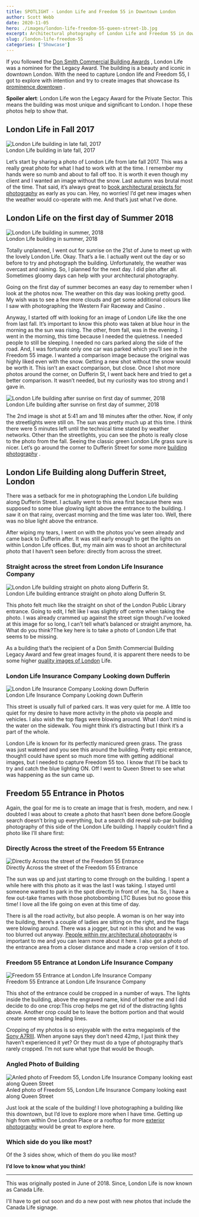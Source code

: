 ```yaml
---
title: SPOTLIGHT - London Life and Freedom 55 in Downtown London
author: Scott Webb
date: 2020-11-05
hero: ./images/london-life-freedom-55-queen-street-1b.jpg
excerpt: Architectural photography of London Life and Freedom 55 in downtown London, Ontario 
slug: /london-life-freedom-55
categories: ['Showcase']
---
```


If you followed the  [Don Smith Commercial Building Awards](/2017-don-smith-commercial-building-award-nominees) , London Life was a nominee for the Legacy Award.  The building is a beauty and iconic in downtown London. With the need to capture London life and Freedom 55, I got to explore with intention and try to create images that showcase its  [prominence downtown](/construction-photos-one-richmond-row-october) . 

**Spoiler alert**: London Life won the Legacy Award for the Private Sector. This means the building was most unique and significant to London. I hope these photos help to show that. 

## London Life in Fall 2017

<div className="Image__Medium">
  <img
    src="./images/London-life-one-london-place-1-photo-fall-2017-version.jpg"
    title="London Life building in late fall, 2017"
    alt="London Life building in late fall, 2017"
  />
  <figcaption>London Life building in late fall, 2017</figcaption>
</div>

Let’s start by sharing a photo of London Life from late fall 2017. This was a really great photo for what I had to work with at the time. I remember my hands were so numb and about to fall off too. It is worth it even though my client and I wanted an image without the snow. Last autumn was brutal most of the time. That said, it’s always great to  [book architectural projects for photography](/contact)  as early as you can. Hey, no worries! I’d get new images when the weather would co-operate with me. And that’s just what I’ve done. 

## London Life on the first day of Summer 2018

<div className="Image__Medium">
  <img
    src="./images/london-life-building-photography-scott-webb-photographer-1.jpg"
    title="London Life building in summer, 2018"
    alt="London Life building in summer, 2018"
  />
  <figcaption>London Life building in summer, 2018</figcaption>
</div>

Totally unplanned, I went out for sunrise on the 21st of June to meet up with the lovely London Life. Okay. That’s a lie. I actually went out the day or so before to try and photograph the building. Unfortunately, the weather was overcast and raining. So, I planned for the next day. I did plan after all.  Sometimes gloomy days can help with your architectural photography.

Going on the first day of summer becomes an easy day to remember when I look at the photos now.  The weather on this day was looking pretty good. My wish was to see a few more clouds and get some additional colours like I saw with photographing the  Western Fair Raceway and Casino .

Anyway, I started off with looking for an image of London Life like the one from last fall. It’s important to know this photo was taken at blue hour in the morning as the sun was rising. The other, from fall, was in the evening. I went in the morning, this time because I needed the quietness. I needed people to still be sleeping. I needed no cars parked along the side of the road. And, I was fortunate only one car was parked which you’ll see in the Freedom 55 image. I wanted a comparison image because the original was highly liked even with the snow. Getting a new shot without the snow would be worth it. This isn’t an exact comparison, but close. Once I shot more photos around the corner, on Dufferin St, I went back here and tried to get a better comparison. It wasn’t needed, but my curiosity was too strong and I gave in. 

<div className="Image__Medium">
  <img
    src="./images/london-life-building-wellington-street-london-ontario-sunrise.jpg"
    title="London Life building after sunrise on first day of summer, 2018"
    alt="London Life building after sunrise on first day of summer, 2018"
  />
  <figcaption>London Life building after sunrise on first day of summer, 2018</figcaption>
</div>

The 2nd image is shot at 5:41 am and 18 minutes after the other. Now, if only the streetlights were still on. The sun was pretty much up at this time. I think there were 5 minutes left until the technical time stated by weather networks. Other than the streetlights, you can see the photo is really close to the photo from the fall. Seeing the classic green London Life grass sure is nicer. Let’s go around the corner to Dufferin Street for some more  [building photography](/) . 

## London Life Building along Dufferin Street, London

There was a setback for me in photographing the London Life building along Dufferin Street. I actually went to this area first because there was supposed to some blue glowing light above the entrance to the building. I saw it on that rainy, overcast morning and the time was later too. Well, there was no blue light above the entrance. 

After wiping my tears, I went on with the photos you’ve seen already and came back to Dufferin after. It was still early enough to get the lights on within London Life offices. But, my main aim was to shoot an architectural photo that I haven’t seen before: directly from across the street. 

### Straight across the street from London Life Insurance Company

<div className="Image__Medium">
  <img
    src="./images/london-life-building-photography-direct-1.jpg"
    title="London Life building straight on photo along Dufferin St."
    alt="London Life building straight on photo along Dufferin St."
  />
  <figcaption>London Life building entrance straight on photo along Dufferin St.</figcaption>
</div>

This photo felt much like the straight on shot of the  London Public Library  entrance. Going to edit, I felt like I was slightly off centre when taking the photo. I was already crammed up against the street sign though.I’ve looked at this image for so long, I can’t tell what’s balanced or straight anymore, ha. What do you think?The key here is to take a photo of London Life that seems to be missing. 

As a building that’s the recipient of a Don Smith Commercial Building Legacy Award and few great images found, it is apparent there needs to be some higher  [quality images of London](/free-london-ontario-photos)  Life. 

### London Life Insurance Company Looking down Dufferin

<div className="Image__Medium">
  <img
    src="./images/london-life-building-2cc.jpg"
    title="London Life Insurance Company Looking down Dufferin"
    alt="London Life Insurance Company Looking down Dufferin"
  />
  <figcaption>London Life Insurance Company Looking down Dufferin</figcaption>
</div>

This street is usually full of parked cars. It was very quiet for me. A little too quiet for my desire to have more activity in the photo via people and vehicles. I also wish the top flags were blowing around. What I don’t mind is the water on the sidewalk. You might think it’s distracting but I think it’s a part of the whole. 

London Life is known for its perfectly manicured green grass. The grass was just watered and you see this around the building. Pretty epic entrance, though!I could have spent so much more time with getting additional images, but I needed to capture Freedom 55 too. I know that I’ll be back to try and catch the blue lighting ON. Off I went to Queen Street to see what was happening as the sun came up. 

## Freedom 55 Entrance in Photos

Again, the goal for me is to create an image that is fresh, modern, and new.  I doubted I was about to create a photo that hasn’t been done before.Google search doesn’t bring up everything, but a search did reveal sub-par building photography of this side of the London Life building. I happily couldn’t find a photo like I’ll share first: 

### Directly Across the street of the Freedom 55 Entrance

<div className="Image__Medium">
  <img
    src="./images/london-life-freedom-55-queen-street-1b.jpg"
    title="Directly Across the street of the Freedom 55 Entrance"
    alt="Directly Across the street of the Freedom 55 Entrance"
  />
  <figcaption>Directly Across the street of the Freedom 55 Entrance</figcaption>
</div>

The sun was up and just starting to come through on the building. I spent a while here with this photo as it was the last I was taking. I stayed until someone wanted to park in the spot directly in front of me, ha. So, I have a few out-take frames with those  photobombing LTC Buses but no goose this time! I love all the life going on even at this time of day. 

There is all the road activity, but also people. A woman is on her way into the building, there’s a couple of ladies are sitting on the right, and the flags were blowing around. There was a jogger, but not in this shot and he was too blurred out anyway. [People within my architectural photography](/people-in-architectural-photography) is important to me and you can  learn more about it here. I also got a photo of the entrance area from a closer distance and made a crop version of it too. 

### Freedom 55 Entrance at London Life Insurance Company

<div className="Image__Small">
  <img
    src="./images/freedom-55-entrance-london-life-building-1.jpg"
    title="Freedom 55 Entrance at London Life Insurance Company"
    alt="Freedom 55 Entrance at London Life Insurance Company"
  />
  <figcaption>Freedom 55 Entrance at London Life Insurance Company</figcaption>
</div>

This shot of the entrance could be cropped in a number of ways. The lights inside the building, above the engraved name, kind of bother me and I did decide to do one crop:This crop helps me get rid of the distracting lights above. Another crop could be to leave the bottom portion and that would create some strong leading lines. 

Cropping of my photos is so enjoyable with the extra megapixels of the [Sony A7RIII](http://geni.us/lAEvh). When anyone says they don’t need 42mp, I just think they haven’t experienced it yet? Or they must do a type of photography that’s rarely cropped. I’m not sure what type that would be though. 

### Angled Photo of Building

<div className="Image__Medium">
  <img
    src="./images/looking-east-freedom-55-building-photography-1.jpg"
    title="Anled photo of Freedom 55, London Life Insurance Company along Queen Street"
    alt="Anled photo of Freedom 55, London Life Insurance Company looking east along Queen Street"
  />
  <figcaption>Anled photo of Freedom 55, London Life Insurance Company looking east along Queen Street</figcaption>
</div>

Just look at the scale of the building! I love photographing a building like this downtown, but I’d love to explore more when I have time. Getting up high from within One London Place or a rooftop for more [exterior photography](/exterior-photography) would be great to explore here. 

### Which side do you like most?

Of the 3 sides show, which of them do you like most? 

**I’d love to know what you think!**

---

This was originally posted in June of 2018. Since, London Life is now known as Canada Life. 

I'll have to get out soon and do a new post with new photos that include the Canada Life signage.